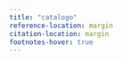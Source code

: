 ```yaml
---
title: "catalogo"
reference-location: margin
citation-location: margin
footnotes-hover: true
---
```


